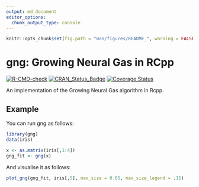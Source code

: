 ```yaml
---
output: md_document
editor_options: 
  chunk_output_type: console
---
```


```r
knitr::opts_chunk$set(fig.path = "man/figures/README_", warning = FALSE, message = FALSE, error = FALSE, echo = TRUE)
```

# gng: Growing Neural Gas in RCpp

<!-- badges: start -->
[![R-CMD-check](https://github.com/rcannood/gng/workflows/R-CMD-check/badge.svg)](https://github.com/rcannood/gng/actions)
[![CRAN_Status_Badge](https://www.r-pkg.org/badges/version/gng)](https://cran.r-project.org/package=gng)
[![Coverage Status](https://codecov.io/gh/rcannood/gng/branch/master/graph/badge.svg)](https://codecov.io/gh/rcannood/gng?branch=master)
<!-- badges: end -->
  
An implementation of the Growing Neural Gas algorithm in Rcpp.

## Example

You can run gng as follows:
```r
library(gng)
data(iris)

x <- as.matrix(iris[,1:4])
gng_fit <- gng(x)
```

And visualise it as follows:
```r
plot_gng(gng_fit, iris[,5], max_size = 0.05, max_size_legend = .15)
```
